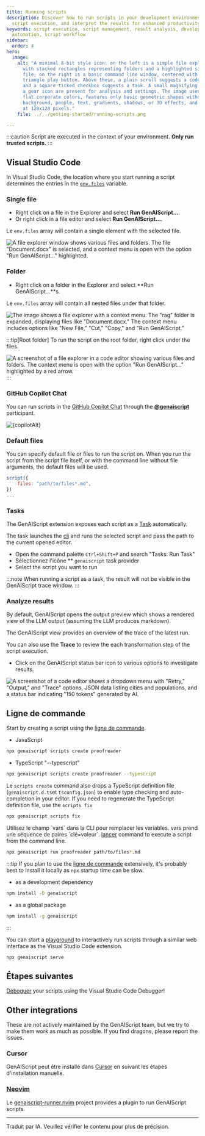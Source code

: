 ```yaml
---
title: Running scripts
description: Discover how to run scripts in your development environment, manage
  script execution, and interpret the results for enhanced productivity.
keywords: script execution, script management, result analysis, development
  automation, script workflow
sidebar:
  order: 4
hero:
  image:
    alt: "A minimal 8-bit style icon: on the left is a simple file explorer window
      with stacked rectangles representing folders and a highlighted single
      file; on the right is a basic command line window, centered with a bright
      triangle play button. Above these, a plain scroll suggests a code script
      and a square ticked checkbox suggests a task. A small magnifying glass and
      a gear icon are present for analysis and settings. The image uses five
      flat corporate colors, features only basic geometric shapes without
      background, people, text, gradients, shadows, or 3D effects, and is sized
      at 128x128 pixels."
    file: ../../getting-started/running-scripts.png

---
```



:::caution
Script are executed in the context of your environment.
**Only run trusted scripts.**
:::

## Visual Studio Code

In Visual Studio Code, the location where you start running a script determines the entries in the [`env.files`](/genaiscript/reference/scripts/context) variable.

<YouTube id="https://youtu.be/dM8blQZvvJg" portraitQuality="high" />

### Single file

* Right click on a file in the Explorer and select **Run GenAIScript...**.
* Or right click in a file editor and select **Run GenAIScript...**.

Le `env.files` array will contain a single element with the selected file.

![A file explorer window shows various files and folders. The file "Document.docx" is selected, and a context menu is open with the option "Run GenAIScript..." highlighted.](../../../../assets/vscode-file-run.png)

### Folder

* Right click on a folder in the Explorer and select \*\*Run GenAIScript...\*\*s.

Le `env.files` array will contain all nested files under that folder.

![The image shows a file explorer with a context menu. The "rag" folder is expanded, displaying files like "Document.docx." The context menu includes options like "New File," "Cut," "Copy," and "Run GenAIScript."](../../../../assets/vscode-folder-run.png)

:::tip[Root folder]
To run the script on the root folder, right click under the files.

![A screenshot of a file explorer in a code editor showing various files and folders. The context menu is open with the option "Run GenAIScript..." highlighted by a red arrow.](../../../../assets/vscode-folder-run-root.png)
:::

### GitHub Copilot Chat

You can run scripts in the [GitHub Copilot Chat](https://code.visualstudio.com/docs/copilot/getting-started-chat) through the [**@genaiscript**](/genaiscript/reference/vscode/github-copilot-chat) participant.

<Image src={copilotSrc} alt={copilotAlt} loading="lazy" />

### Default files

You can specify default file or files to run the script on.
When you run the script from the script file itself, or with the command line without file arguments,
the default files will be used.

```js
script({
    files: "path/to/files*.md",
})
...
```

### Tasks

The GenAIScript extension exposes each script as a [Task](https://code.visualstudio.com/docs/editor/tasks) automatically.

The task launches the [cli](/genaiscript/reference/cli) and runs the selected script and pass the path to the current opened editor.

* Open the command palette `Ctrl+Shift+P` and search "Tasks: Run Task"
* Sélectionnez l'icône \*\* `genaiscript` task provider
* Select the script you want to run

:::note
When running a script as a task, the result will not be visible in the GenAIScript trace window.
:::

### Analyze results

By default, GenAIScript opens the output preview which shows a rendered view
of the LLM output (assuming the LLM produces markdown).

The GenAIScript view provides an overview of the trace of the latest run.

You can also use the **Trace** to review the each transformation
step of the script execution.

* Click on the GenAIScript status bar icon to various options to
  investigate results.

![A screenshot of a code editor shows a dropdown menu with "Retry," "Output," and "Trace" options, JSON data listing cities and populations, and a status bar indicating "150 tokens" generated by AI.](../../../../assets/vscode-statusbar-trace.png)

## Ligne de commande

Start by creating a script using the [ligne de commande](/genaiscript/reference/cli).

* JavaScript

```sh
npx genaiscript scripts create proofreader
```

* TypeScript "--typescript"

```sh
npx genaiscript scripts create proofreader --typescript
```

Le `scripts create` command also drops a TypeScript definition file (`genaiscript.d.ts`et `tsconfig.json`) to enable type checking and auto-completion
in your editor. If you need to regenerate the TypeScript definition file, use the `scripts fix`

```sh
npx genaiscript scripts fix
```

Utilisez le champ \`vars\` dans la CLI pour remplacer les variables. vars prend une séquence de paires \`clé=valeur\`. [lancer](/genaiscript/reference/cli/run) command to execute a script from the command line.

```sh
npx genaiscript run proofreader path/to/files*.md
```

:::tip
If you plan to use the [ligne de commande](/genaiscript/reference/cli) extensively,
it's probably best to install it locally as `npx` startup time can be slow.

* as a development dependency

```sh
npm install -D genaiscript
```

* as a global package

```sh
npm install -g genaiscript
```
:::

You can start a [playground](/genaiscript/reference/playground)
to interactively run scripts through a similar web interface
as the Visual Studio Code extension.

```sh
npx genaiscript serve
```

## Étapes suivantes

[Déboguer](/genaiscript/getting-started/debugging-scripts) your scripts using the Visual Studio Code Debugger!

## Other integrations

These are not actively maintained by the GenAIScript team, but we try to make them work
as much as possible. If you find dragons, please report the issues.

### Cursor

GenAIScript peut être installé dans [Cursor](https://cursor.sh/how-to-install-extension)
en suivant les étapes d'installation manuelle.

### [Neovim](https://neovim.io/)

Le [genaiscript-runner.nvim](https://github.com/ryanramage/genaiscript-runner.nvim) project
provides a plugin to run GenAIScript scripts.

<hr />

Traduit par IA. Veuillez vérifier le contenu pour plus de précision.
